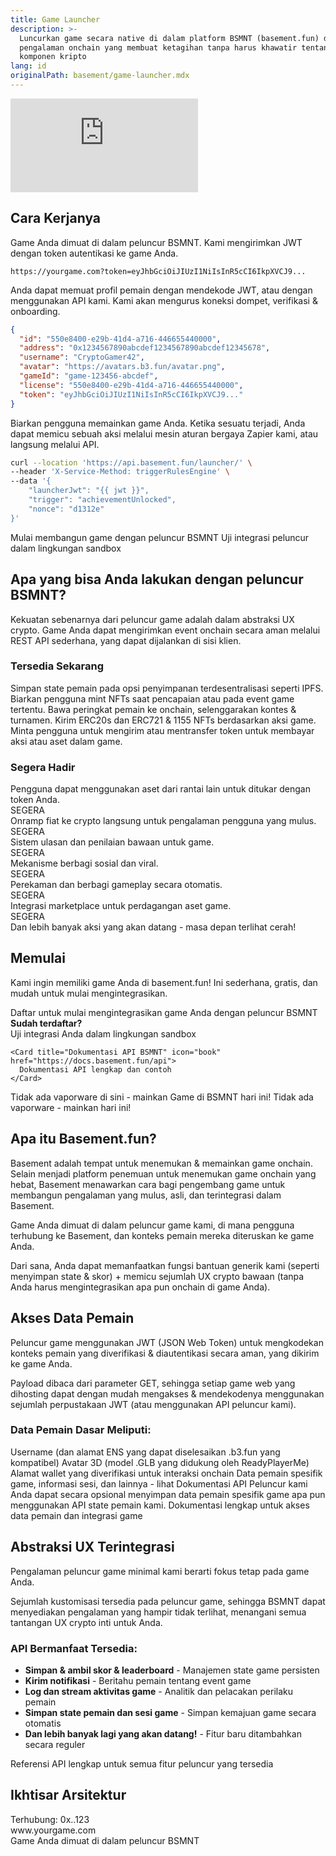 ```yaml
---
title: Game Launcher
description: >-
  Luncurkan game secara native di dalam platform BSMNT (basement.fun) dan bangun
  pengalaman onchain yang membuat ketagihan tanpa harus khawatir tentang
  komponen kripto
lang: id
originalPath: basement/game-launcher.mdx
---
```

<iframe
   className="w-full aspect-video rounded-xl mb-6"
    src="https://customer-gg6qs7nm5ue94t64.cloudflarestream.com/894036f1ce3e5aa8c6f00972b889a291/iframe?poster=https%3A%2F%2Fcustomer-gg6qs7nm5ue94t64.cloudflarestream.com%2F894036f1ce3e5aa8c6f00972b889a291%2Fthumbnails%2Fthumbnail.jpg%3Ftime%3D%26height%3D600"
    title="Dasbor Pengembang Basement.fun"
    frameBorder="0"
  allow="accelerometer; autoplay; clipboard-write; encrypted-media; gyroscope; picture-in-picture"
  allowFullScreen
  ></iframe>


## Cara Kerjanya

<Steps>
<Step title="Load" icon="download">
  Game Anda dimuat di dalam peluncur BSMNT. Kami mengirimkan JWT dengan token autentikasi ke game Anda.
  
  ```text Contoh URL
  https://yourgame.com?token=eyJhbGciOiJIUzI1NiIsInR5cCI6IkpXVCJ9...
  ```
</Step>

<Step title="Auth" icon="key">
  Anda dapat memuat profil pemain dengan mendekode JWT, atau dengan menggunakan API kami. Kami akan mengurus koneksi dompet, verifikasi & onboarding.
  
  ```json Profil Pemain
  {
    "id": "550e8400-e29b-41d4-a716-446655440000",
    "address": "0x1234567890abcdef1234567890abcdef12345678",
    "username": "CryptoGamer42",
    "avatar": "https://avatars.b3.fun/avatar.png",
    "gameId": "game-123456-abcdef",
    "license": "550e8400-e29b-41d4-a716-446655440000",
    "token": "eyJhbGciOiJIUzI1NiIsInR5cCI6IkpXVCJ9..."
  }
  ```
</Step>

<Step title="Trigger" icon="bolt">
  Biarkan pengguna memainkan game Anda. Ketika sesuatu terjadi, Anda dapat memicu sebuah aksi melalui mesin aturan bergaya Zapier kami, atau langsung melalui API.
  
  ```bash Contoh API Trigger
  curl --location 'https://api.basement.fun/launcher/' \
  --header 'X-Service-Method: triggerRulesEngine' \
  --data '{
      "launcherJwt": "{{ jwt }}",
      "trigger": "achievementUnlocked",
      "nonce": "d1312e"
  }'
  ```
</Step>
</Steps>

<CardGroup cols={2}>
  <Card title="Daftar sebagai Pengembang" icon="user-plus" href="https://basement.fun/developer/signup" cta="Daftar Sekarang">
    Mulai membangun game dengan peluncur BSMNT
  </Card>
  
  <Card title="Playground Peluncur" icon="play" href="https://basement.fun/playground" cta="Coba Sekarang">
    Uji integrasi peluncur dalam lingkungan sandbox
  </Card>
</CardGroup>

## Apa yang bisa Anda lakukan dengan peluncur BSMNT?

Kekuatan sebenarnya dari peluncur game adalah dalam abstraksi UX crypto. Game Anda dapat mengirimkan event onchain secara aman melalui REST API sederhana, yang dapat dijalankan di sisi klien.

### Tersedia Sekarang

<CardGroup cols={2}>
  <Card title="Simpan state ke IPFS" icon="database">
    Simpan state pemain pada opsi penyimpanan terdesentralisasi seperti IPFS.
  </Card>
  
  <Card title="Beli NFTs & Mint" icon="palette">
    Biarkan pengguna mint NFTs saat pencapaian atau pada event game tertentu.
  </Card>
  
  <Card title="Leaderboards Onchain" icon="trophy">
    Bawa peringkat pemain ke onchain, selenggarakan kontes & turnamen.
  </Card>
  
  <Card title="Terbitkan Tokens & NFTs" icon="coins">
    Kirim ERC20s dan ERC721 & 1155 NFTs berdasarkan aksi game.
  </Card>
  
  <Card title="Bayar dengan Tokens" icon="credit-card">
    Minta pengguna untuk mengirim atau mentransfer token untuk membayar aksi atau aset dalam game.
  </Card>
</CardGroup>

### Segera Hadir

<CardGroup cols={2}>
  <Card title="Tukar & Perdagangkan" icon="arrows-rotate">
    Pengguna dapat menggunakan aset dari rantai lain untuk ditukar dengan token Anda.
    <div style={{ marginTop: '8px' }}>
      <span style={{ backgroundColor: '#f59e0b', color: 'white', padding: '2px 6px', borderRadius: '12px', fontSize: '10px', fontWeight: 'bold' }}>SEGERA</span>
    </div>
  </Card>
  
  <Card title="Onramp Kartu Kredit" icon="credit-card">
    Onramp fiat ke crypto langsung untuk pengalaman pengguna yang mulus.
    <div style={{ marginTop: '8px' }}>
      <span style={{ backgroundColor: '#f59e0b', color: 'white', padding: '2px 6px', borderRadius: '12px', fontSize: '10px', fontWeight: 'bold' }}>SEGERA</span>
    </div>
  </Card>
  
  <Card title="Kumpulkan Ulasan" icon="star">
    Sistem ulasan dan penilaian bawaan untuk game.
    <div style={{ marginTop: '8px' }}>
      <span style={{ backgroundColor: '#f59e0b', color: 'white', padding: '2px 6px', borderRadius: '12px', fontSize: '10px', fontWeight: 'bold' }}>SEGERA</span>
    </div>
  </Card>
  
  <Card title="Bagikan Game Anda" icon="share">
    Mekanisme berbagi sosial dan viral.
    <div style={{ marginTop: '8px' }}>
      <span style={{ backgroundColor: '#f59e0b', color: 'white', padding: '2px 6px', borderRadius: '12px', fontSize: '10px', fontWeight: 'bold' }}>SEGERA</span>
    </div>
  </Card>
  
  <Card title="Rekam Gameplay" icon="video">
    Perekaman dan berbagi gameplay secara otomatis.
    <div style={{ marginTop: '8px' }}>
      <span style={{ backgroundColor: '#f59e0b', color: 'white', padding: '2px 6px', borderRadius: '12px', fontSize: '10px', fontWeight: 'bold' }}>SEGERA</span>
    </div>
  </Card>
  
  <Card title="Daftar NFTs" icon="store">
    Integrasi marketplace untuk perdagangan aset game.
    <div style={{ marginTop: '8px' }}>
      <span style={{ backgroundColor: '#f59e0b', color: 'white', padding: '2px 6px', borderRadius: '12px', fontSize: '10px', fontWeight: 'bold' }}>SEGERA</span>
    </div>
  </Card>
</CardGroup>

<Note>
Dan lebih banyak aksi yang akan datang - masa depan terlihat cerah!
</Note>

## Memulai

Kami ingin memiliki game Anda di basement.fun! Ini sederhana, gratis, dan mudah untuk mulai mengintegrasikan.

<Tabs>
<Tab title="Pengembang Game">
  <CardGroup cols={1}>
    <Card title="Daftar sebagai Pengembang" icon="user-plus" href="https://basement.fun/developer/signup" cta="Daftar Sekarang" horizontal>
      Daftar untuk mulai mengintegrasikan game Anda dengan peluncur BSMNT
    </Card>
  </CardGroup>
  
  <div style={{ marginTop: '16px' }}>
    <strong>Sudah terdaftar?</strong>
  </div>
  
  <CardGroup cols={2}>
    <Card title="Playground Peluncur Game" icon="play" href="https://basement.fun/playground">
      Uji integrasi Anda dalam lingkungan sandbox
    </Card>
    
    <Card title="Dokumentasi API BSMNT" icon="book" href="https://docs.basement.fun/api">
      Dokumentasi API lengkap dan contoh
    </Card>
  </CardGroup>
</Tab>

<Tab title="Pemain">
  <Card title="Lihat Peluncur BSMNT dalam Aksi" icon="gamepad-2" href="https://basement.fun/games" cta="Mainkan Game" horizontal>
    Tidak ada vaporware di sini - mainkan Game di BSMNT hari ini!
  </Card>
  
  <Note>
  Tidak ada vaporware - mainkan hari ini!
  </Note>
</Tab>
</Tabs>

## Apa itu Basement.fun?

Basement adalah tempat untuk menemukan & memainkan game onchain. Selain menjadi platform penemuan untuk menemukan game onchain yang hebat, Basement menawarkan cara bagi pengembang game untuk membangun pengalaman yang mulus, asli, dan terintegrasi dalam Basement.

Game Anda dimuat di dalam peluncur game kami, di mana pengguna terhubung ke Basement, dan konteks pemain mereka diteruskan ke game Anda.

Dari sana, Anda dapat memanfaatkan fungsi bantuan generik kami (seperti menyimpan state & skor) + memicu sejumlah UX crypto bawaan (tanpa Anda harus mengintegrasikan apa pun onchain di game Anda).

## Akses Data Pemain

Peluncur game menggunakan JWT (JSON Web Token) untuk mengkodekan konteks pemain yang diverifikasi & diautentikasi secara aman, yang dikirim ke game Anda.

Payload dibaca dari parameter GET, sehingga setiap game web yang dihosting dapat dengan mudah mengakses & mendekodenya menggunakan sejumlah perpustakaan JWT (atau menggunakan API peluncur kami).

### Data Pemain Dasar Meliputi:

<AccordionGroup>
<Accordion title="Username dan ENS">
  Username (dan alamat ENS yang dapat diselesaikan .b3.fun yang kompatibel)
</Accordion>

<Accordion title="Avatar 3D">
  Avatar 3D (model .GLB yang didukung oleh ReadyPlayerMe)
</Accordion>

<Accordion title="Alamat Wallet">
  Alamat wallet yang diverifikasi untuk interaksi onchain
</Accordion>

<Accordion title="Data Tambahan">
  Data pemain spesifik game, informasi sesi, dan lainnya - lihat Dokumentasi API Peluncur kami
</Accordion>
</AccordionGroup>

<Tip>
Anda dapat secara opsional menyimpan data pemain spesifik game apa pun menggunakan API state pemain kami.
</Tip>

<Card title="Jelajahi API Peluncur" icon="code" href="https://docs.basement.fun/api" cta="Lihat Dokumen" horizontal>
  Dokumentasi lengkap untuk akses data pemain dan integrasi game
</Card>

## Abstraksi UX Terintegrasi

Pengalaman peluncur game minimal kami berarti fokus tetap pada game Anda.

Sejumlah kustomisasi tersedia pada peluncur game, sehingga BSMNT dapat menyediakan pengalaman yang hampir tidak terlihat, menangani semua tantangan UX crypto inti untuk Anda.

### API Bermanfaat Tersedia:

- **Simpan & ambil skor & leaderboard** - Manajemen state game persisten
- **Kirim notifikasi** - Beritahu pemain tentang event game
- **Log dan stream aktivitas game** - Analitik dan pelacakan perilaku pemain  
- **Simpan state pemain dan sesi game** - Simpan kemajuan game secara otomatis
- **Dan lebih banyak lagi yang akan datang!** - Fitur baru ditambahkan secara reguler

<Card title="Jelajahi API Peluncur" icon="api" href="https://docs.basement.fun/api" cta="Lihat Dokumentasi" horizontal>
  Referensi API lengkap untuk semua fitur peluncur yang tersedia
</Card>

## Ikhtisar Arsitektur

<Frame caption="Alur Integrasi Peluncur Game">
  <div style={{ 
    padding: '20px', 
    backgroundColor: '#f8fafc', 
    border: '1px solid #e2e8f0', 
    borderRadius: '8px',
    textAlign: 'center',
    fontFamily: 'monospace'
  }}>
    <div style={{ marginBottom: '10px', color: '#64748b' }}>Terhubung: 0x..123</div>
    <div style={{ marginBottom: '10px', backgroundColor: '#007AFF', color: 'white', padding: '8px', borderRadius: '4px' }}>
      www.yourgame.com
    </div>
    <div style={{ fontSize: '14px', color: '#475569' }}>
      Game Anda dimuat di dalam peluncur BSMNT
    </div>
  </div>
</Frame>
